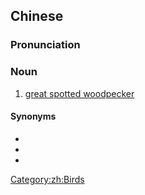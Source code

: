 ==Chinese==
{{zh-forms}}

===Pronunciation===
{{zh-pron
|m=huāzhuómù
|cat=n
}}

===Noun===
{{zh-noun}}

# [[great spotted woodpecker]]

====Synonyms====
* {{zh-l|赤鴷/赤䴕}}
* {{zh-l|大斑啄木鳥}}
* {{zh-l|啄木冠|tr=zhuómùguān}}

[[Category:zh:Birds]]